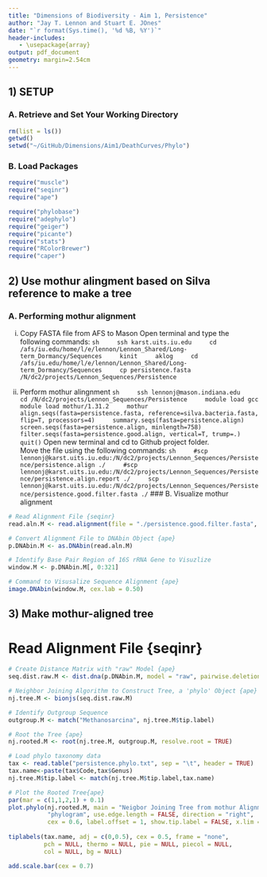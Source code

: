 ```yaml
---
title: "Dimensions of Biodiversity - Aim 1, Persistence"
author: "Jay T. Lennon and Stuart E. JOnes"
date: "`r format(Sys.time(), '%d %B, %Y')`"
header-includes:
   - \usepackage{array}
output: pdf_document
geometry: margin=2.54cm
---
```


## 1) SETUP
### A. Retrieve and Set Your Working Directory

```r
rm(list = ls())
getwd()
setwd("~/GitHub/Dimensions/Aim1/DeathCurves/Phylo")
```

### B. Load Packages 

```r
require("muscle")
require("seqinr")
require("ape")

require("phylobase")
require("adephylo")
require("geiger") 
require("picante")
require("stats")
require("RColorBrewer")
require("caper")
```

## 2) Use mothur alingment based on Silva reference to make a tree
### A. Performing mothur alignment

i) Copy FASTA file from AFS to Mason
Open terminal and type the following commands: 
    ```sh
    ssh karst.uits.iu.edu
    cd /afs/iu.edu/home/l/e/lennon/Lennon_Shared/Long-term_Dormancy/Sequences
    kinit
    aklog
    cd /afs/iu.edu/home/l/e/lennon/Lennon_Shared/Long-term_Dormancy/Sequences
    cp persistence.fasta /N/dc2/projects/Lennon_Sequences/Persistence
    ```

ii) Perform mothur alingnment
    ```sh
    ssh lennonj@mason.indiana.edu
    cd /N/dc2/projects/Lennon_Sequences/Persistence
    module load gcc
    module load mothur/1.31.2
    mothur
    align.seqs(fasta=persistence.fasta, reference=silva.bacteria.fasta, flip=T, processors=4)
    summary.seqs(fasta=persistence.align)
    screen.seqs(fasta=persistence.align, minlength=758) 
    filter.seqs(fasta=persistence.good.align, vertical=T, trump=.)
    quit()
    ```
Open new terminal and cd to Github project folder.  
Move the file using the following commands:
    ```sh
    #scp lennonj@karst.uits.iu.edu:/N/dc2/projects/Lennon_Sequences/Persistence/persistence.align ./
    #scp lennonj@karst.uits.iu.edu:/N/dc2/projects/Lennon_Sequences/Persistence/persistence.align.report ./
    scp lennonj@karst.uits.iu.edu:/N/dc2/projects/Lennon_Sequences/Persistence/persistence.good.filter.fasta ./
    ```
### B. Visualize mothur alignment
```r
# Read Alignment File {seqinr}
read.aln.M <- read.alignment(file = "./persistence.good.filter.fasta", format = "fasta")  

# Convert Alignment File to DNAbin Object {ape}
p.DNAbin.M <- as.DNAbin(read.aln.M) 

# Identify Base Pair Region of 16S rRNA Gene to Visuzlize
window.M <- p.DNAbin.M[, 0:321] 

# Command to Visusalize Sequence Alignment {ape}
image.DNAbin(window.M, cex.lab = 0.50) 
```

## 3) Make mothur-aligned tree
# Read Alignment File {seqinr}
```r
# Create Distance Matrix with "raw" Model {ape}
seq.dist.raw.M <- dist.dna(p.DNAbin.M, model = "raw", pairwise.deletion = FALSE)

# Neighbor Joining Algorithm to Construct Tree, a 'phylo' Object {ape}
nj.tree.M <- bionjs(seq.dist.raw.M)

# Identify Outgroup Sequence
outgroup.M <- match("Methanosarcina", nj.tree.M$tip.label)

# Root the Tree {ape}
nj.rooted.M <- root(nj.tree.M, outgroup.M, resolve.root = TRUE)

# Load phylo taxonomy data
tax <- read.table("persistence.phylo.txt", sep = "\t", header = TRUE)
tax.name<-paste(tax$Code,tax$Genus)
nj.tree.M$tip.label <- match(nj.tree.M$tip.label,tax.name)

# Plot the Rooted Tree{ape}
par(mar = c(1,1,2,1) + 0.1)
plot.phylo(nj.rooted.M, main = "Neigbor Joining Tree from mothur Alignment", 
           "phylogram", use.edge.length = FALSE, direction = "right",
           cex = 0.6, label.offset = 1, show.tip.label = FALSE, x.lim = 30)
           
tiplabels(tax.name, adj = c(0,0.5), cex = 0.5, frame = "none",
          pch = NULL, thermo = NULL, pie = NULL, piecol = NULL,
          col = NULL, bg = NULL)

add.scale.bar(cex = 0.7)
```